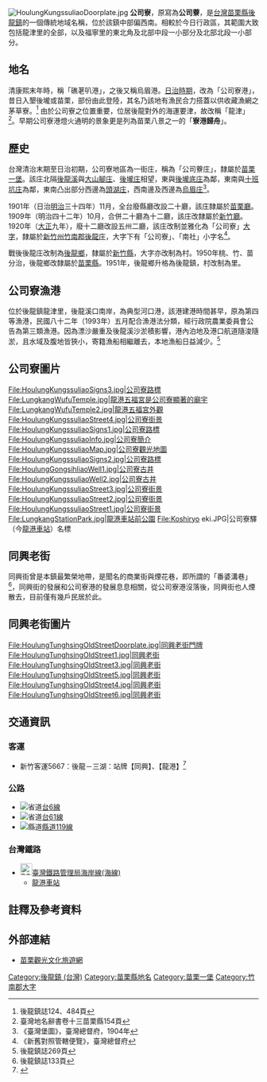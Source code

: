 {{noteTA　
|1 = zh-cn:庄; zh-hk:庄; zh-tw:庄;
}}
[[File:HoulungKungssuliaoDoorplate.jpg|thumb]]
'''公司寮'''，原寫為'''公司藔'''，是[[台灣|台灣]][[苗栗縣|苗栗縣]][[後龍鎮_(臺灣)|後龍鎮]]的一個傳統地域名稱，位於該鎮中部偏西南。相較於今日行政區，其範圍大致包括龍津里的全部，以及福寧里的東北角及北部中段一小部分及北部北段一小部分。

==地名==
清康熙末年時，稱「礁荖叭港」，之後又稱烏眉港。[[台灣日治時期|日治時期]]，改為「公司寮港」，昔日入墾後壠或苗栗，部份由此登陸，其名乃該地有漁民合力搭蓋以供收藏漁網之茅草寮。<ref>後龍鎮誌124、484頁</ref>
由於公司寮之位置重要，位居後龍對外的海運要津，故改稱「龍津」<ref>臺灣地名辭書卷十三苗栗縣154頁</ref>。早期公司寮港燈火通明的景象更是列為苗栗八景之一的「'''寮港歸舟'''」。

==歷史==
台灣清治末期至日治初期，公司寮地區為一街庄，稱為「公司藔庄」，隸屬於[[苗栗一堡|苗栗一堡]]。該庄北隔[[後龍溪|後龍溪]]與[[大山腳庄|大山腳庄]]、[[後壠庄|後壠庄]]相望，東與[[後壠底庄|後壠底庄]]為鄰，東南與[[十班坑庄|十班坑庄]]為鄰，東南凸出部分西邊為[[頭湖庄|頭湖庄]]，西南邊及西邊為[[烏眉庄|烏眉庄]]<ref name="臺灣堡圖">《臺灣堡圖》，臺灣總督府，1904年</ref>。

1901年（日治[[明治|明治]]三十四年）11月，全台廢縣廳改設二十廳，該庄隸屬於[[苗栗廳|苗栗廳]]。1909年（明治四十二年）10月，合併二十廳為十二廳，該庄改隸屬於[[新竹廳|新竹廳]]。1920年（[[大正|大正]]九年），廢十二廳改設五州二廳，該庄改制並雅化為「公司寮」[[大字|大字]]，隸屬於[[新竹州|新竹州]][[竹南郡|竹南郡]][[後龍庄|後龍庄]]，大字下有「公司寮」、「南社」小字名<ref>《新舊對照管轄便覽》，臺灣總督府</ref>。

戰後後龍庄改制為[[後龍鄉|後龍鄉]]，隸屬於[[新竹縣|新竹縣]]，大字亦改制為村。1950年桃、竹、苗分治，後龍鄉改隸屬於[[苗栗縣|苗栗縣]]。1951年，後龍鄉升格為後龍鎮，村改制為里。

==公司寮漁港==
{{main|公司寮漁港}}
位於後龍鎮龍津里，後龍溪口南岸，為典型河口港，該港建港時間甚早，原為第四等漁港，民國八十二年（1993年）五月配合漁港法分類，經行政院農業委員會公告為第三類漁港。因為漂沙嚴重及後龍溪沙淤積影響，港內泊地及港口航道隨浚隨淤，且水域及腹地皆狹小，寄籍漁船相繼離去，本地漁船日益減少。<ref>後龍鎮誌269頁</ref>

==公司寮圖片==
<gallery>
File:HoulungKungssuliaoSigns3.jpg|公司寮路標
File:LungkangWufuTemple.jpg|龍港五福宮是公司寮顯著的廟宇
File:LungkangWufuTemple2.jpg|龍港五福宮外觀
File:HoulungKungssuliaoStreet4.jpg|公司寮街景
File:HoulungKungssuliaoSigns1.jpg|公司寮路標
File:HoulungKungssuliaoInfo.jpg|公司寮簡介
File:HoulungKungssuliaoMap.jpg|公司寮觀光地圖
File:HoulungKungssuliaoSigns2.jpg|公司寮路標
File:HoulungGongsihliaoWell1.jpg|公司寮古井
File:HoulungKungssuliaoWell2.jpg|公司寮古井
File:HoulungKungssuliaoStreet3.jpg|公司寮街景
File:HoulungKungssuliaoStreet2.jpg|公司寮街景
File:HoulungKungssuliaoStreet1.jpg|公司寮街景
File:LungkangStationPark.jpg|龍港車站前公園
File:Koshiryo eki.JPG|公司寮驛（今[[龍港車站|龍港車站]]）名標
</gallery>

==同興老街==
同興街曾是本鎮最繁榮地帶，是聞名的商業街與煙花巷，即所謂的「番婆溝巷」 <ref>後龍鎮誌133頁</ref>，同興街的發展和公司寮港的發展息息相關，從公司寮港沒落後，同興街也人煙散去，目前僅有幾戶民居於此。
==同興老街圖片==
<gallery>
File:HoulungTunghsingOldStreetDoorplate.jpg|同興老街門牌
File:HoulungTunghsingOldStreet1.jpg|同興老街
File:HoulungTunghsingOldStreet3.jpg|同興老街
File:HoulungTunghsingOldStreet5.jpg|同興老街
File:HoulungTunghsingOldStreet4.jpg|同興老街
File:HoulungTunghsingOldStreet6.jpg|同興老街
</gallery>

==交通資訊==
=== 客運 ===
*新竹客運5667：後龍－三湖：站牌【同興】、【龍港】<ref>{{Cite web |url=http://www.hcbus.com.tw/1106.htm |title=新竹客運路線資訊 |accessdate=2011-11-25 |archive-date=2011-12-23 |archive-url=https://web.archive.org/web/20111223015345/http://www.hcbus.com.tw/1106.htm |dead-url=no }}</ref>

=== 公路 ===
*[[File:TW_PHW6.svg|省道]][[台6線|台6線]]
*[[File:TW_PHW61.svg|省道]][[台61線|台61線]]
*[[File:TW_CHW119.svg|縣道]][[縣道119號|縣道119線]]
=== 台灣鐵路 ===
*[[File:ROC_Taiwan_Railways_Administration_Logo.svg|24px]][[臺灣鐵路管理局|臺灣鐵路管理局]][[海岸線_(台鐵)|海岸線(海線)]]
**[[龍港車站|龍港車站]]

==註釋及參考資料==
{{Reflist}}
==外部連結==
*[https://web.archive.org/web/20111016023657/http://miaolitravel.net/scenic_spots.php?sn=167 苗栗觀光文化旅遊網]

{{竹南郡}}

[[Category:後龍鎮_(台灣)|Category:後龍鎮 (台灣)]]
[[Category:苗栗縣地名|Category:苗栗縣地名]]
[[Category:苗栗一堡|Category:苗栗一堡]]
[[Category:竹南郡大字|Category:竹南郡大字]]